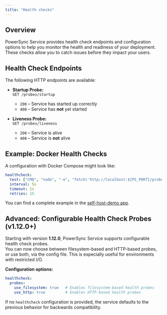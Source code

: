 ```yaml
---
title: "Health checks"
---
```


## Overview

PowerSync Service provides health check endpoints and configuration options to help you monitor the health and readiness of your deployment. These checks allow you to catch issues before they impact your users.

## Health Check Endpoints

The following HTTP endpoints are available:

- **Startup Probe:**  
  `GET /probes/startup`  
  - `200` – Service has started up correctly  
  - `400` – Service has **not** yet started

- **Liveness Probe:**  
  `GET /probes/liveness`  
  - `200` – Service is alive  
  - `400` – Service is **not** alive

## Example: Docker Health Checks

A configuration with Docker Compose might look like:

```yaml
healthcheck:
  test: ["CMD", "node", "-e", "fetch('http://localhost:${PS_PORT}/probes/liveness').then(r => r.ok ? process.exit(0) : process.exit(1)).catch(() => process.exit(1))"]
  interval: 5s
  timeout: 1s
  retries: 15
```

You can find a complete example in the [self-host-demo app](https://github.com/powersync-ja/self-host-demo/blob/main/services/powersync.yaml).

## Advanced: Configurable Health Check Probes (v1.12.0+)

Starting with version **1.12.0**, PowerSync Service supports configurable health check probes.  
You can now choose between filesystem-based and HTTP-based probes, or use both, via the config file. This is especially useful for environments with restricted I/O.

**Configuration options:**

```yaml
healthcheck:
  probes:
    use_filesystem: true   # Enables filesystem-based health probes
    use_http: true         # Enables HTTP-based health probes
```

If no `healthcheck` configuration is provided, the service defaults to the previous behavior for backwards compatibility.